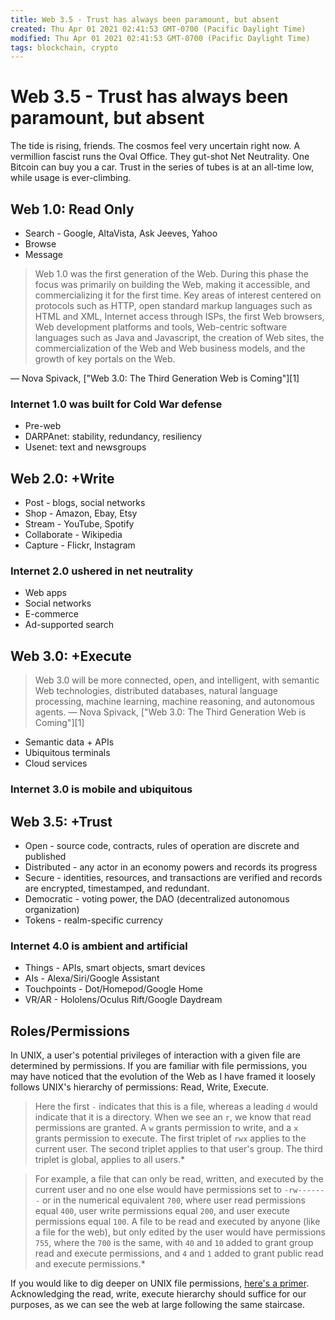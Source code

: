 ```yaml
---
title: Web 3.5 - Trust has always been paramount, but absent
created: Thu Apr 01 2021 02:41:53 GMT-0700 (Pacific Daylight Time)
modified: Thu Apr 01 2021 02:41:53 GMT-0700 (Pacific Daylight Time)
tags: blockchain, crypto
---
```


# Web 3.5 - Trust has always been paramount, but absent

The tide is rising, friends. The cosmos feel very uncertain right now. A vermillion fascist runs the Oval Office. They gut-shot Net Neutrality. One Bitcoin can buy you a car. Trust in the series of tubes is at an all-time low, while usage is ever-climbing.

## Web 1.0: Read Only

- Search - Google, AltaVista, Ask Jeeves, Yahoo
- Browse
- Message

> Web 1.0 was the first generation of the Web. During this phase the focus was primarily on building the Web, making it accessible, and commercializing it for the first time. Key areas of interest centered on protocols such as HTTP, open standard markup languages such as HTML and XML, Internet access through ISPs, the first Web browsers, Web development platforms and tools, Web-centric software languages such as Java and Javascript, the creation of Web sites, the commercialization of the Web and Web business models, and the growth of key portals on the Web.

— Nova Spivack, ["Web 3.0: The Third Generation Web is Coming"][1]

### Internet 1.0 was built for Cold War defense

- Pre-web
- DARPAnet: stability, redundancy, resiliency
- Usenet: text and newsgroups

## Web 2.0: +Write

- Post - blogs, social networks
- Shop - Amazon, Ebay, Etsy
- Stream - YouTube, Spotify
- Collaborate - Wikipedia
- Capture - Flickr, Instagram

### Internet 2.0 ushered in net neutrality

- Web apps
- Social networks
- E-commerce
- Ad-supported search

## Web 3.0: +Execute

> Web 3.0 will be more connected, open, and intelligent, with semantic Web technologies, distributed databases, natural language processing, machine learning, machine reasoning, and autonomous agents.
> — Nova Spivack, ["Web 3.0: The Third Generation Web is Coming"][1]

- Semantic data + APIs
- Ubiquitous terminals
- Cloud services

### Internet 3.0 is mobile and ubiquitous

## Web 3.5: +Trust

- Open - source code, contracts, rules of operation are discrete and published
- Distributed - any actor in an economy powers and records its progress
- Secure - identities, resources, and transactions are verified and records are encrypted, timestamped, and redundant.
- Democratic - voting power, the DAO (decentralized autonomous organization)
- Tokens - realm-specific currency

### Internet 4.0 is ambient and artificial

- Things - APIs, smart objects, smart devices
- AIs - Alexa/Siri/Google Assistant
- Touchpoints - Dot/Homepod/Google Home
- VR/AR - Hololens/Oculus Rift/Google Daydream

## Roles/Permissions

In UNIX, a user's potential privileges of interaction with a given file are determined by permissions. If you are familiar with file permissions, you may have noticed that the evolution of the Web as I have framed it loosely follows UNIX's hierarchy of permissions: Read, Write, Execute.

> Here the first `-` indicates that this is a file, whereas a leading `d` would indicate that it is a directory. When we see an `r`, we know that read permissions are granted. A `w` grants permission to write, and a `x` grants permission to execute. The first triplet of `rwx` applies to the current user. The second triplet applies to that user's group. The third triplet is global, applies to all users.\*

> For example, a file that can only be read, written, and executed by the current user and no one else would have permissions set to `-rw-------` or in the numerical equivalent `700`, where user read permissions equal `400`, user write permissions equal `200`, and user execute permissions equal `100`. A file to be read and executed by anyone (like a file for the web), but only edited by the user would have permissions `755`, where the `700` is the same, with `40` and `10` added to grant group read and execute permissions, and `4` and `1` added to grant public read and execute permissions.\*

If you would like to dig deeper on UNIX file permissions, [here's a primer](http://mason.gmu.edu/~montecin/UNIXpermiss.htm). Acknowledging the read, write, execute hierarchy should suffice for our purposes, as we can see the web at large following the same staircase.
